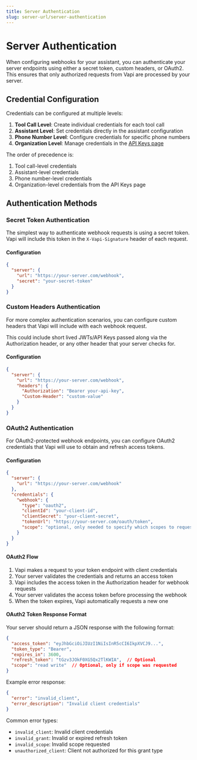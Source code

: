 ```yaml
---
title: Server Authentication
slug: server-url/server-authentication
---
```


# Server Authentication

When configuring webhooks for your assistant, you can authenticate your server endpoints using either a secret token, custom headers, or OAuth2. This ensures that only authorized requests from Vapi are processed by your server.

## Credential Configuration

Credentials can be configured at multiple levels:

1. **Tool Call Level**: Create individual credentials for each tool call
2. **Assistant Level**: Set credentials directly in the assistant configuration
3. **Phone Number Level**: Configure credentials for specific phone numbers
4. **Organization Level**: Manage credentials in the [API Keys page](https://dashboard.vapi.ai/keys)

The order of precedence is:
1. Tool call-level credentials
2. Assistant-level credentials
3. Phone number-level credentials
4. Organization-level credentials from the API Keys page

## Authentication Methods

### Secret Token Authentication

The simplest way to authenticate webhook requests is using a secret token. Vapi will include this token in the `X-Vapi-Signature` header of each request.

#### Configuration

```json
{
  "server": {
    "url": "https://your-server.com/webhook",
    "secret": "your-secret-token"
  }
}
```

### Custom Headers Authentication

For more complex authentication scenarios, you can configure custom headers that Vapi will include with each webhook request.

This could include short lived JWTs/API Keys passed along via the Authorization header, or any other header that your server checks for.

#### Configuration

```json
{
  "server": {
    "url": "https://your-server.com/webhook",
    "headers": {
      "Authorization": "Bearer your-api-key",
      "Custom-Header": "custom-value"
    }
  }
}
```

### OAuth2 Authentication

For OAuth2-protected webhook endpoints, you can configure OAuth2 credentials that Vapi will use to obtain and refresh access tokens.

#### Configuration

```json
{
  "server": {
    "url": "https://your-server.com/webhook"
  },
  "credentials": {
    "webhook": {
      "type": "oauth2",
      "clientId": "your-client-id",
      "clientSecret": "your-client-secret",
      "tokenUrl": "https://your-server.com/oauth/token",
      "scope": "optional, only needed to specify which scopes to request access for"
    }
  }
}
```

#### OAuth2 Flow

1. Vapi makes a request to your token endpoint with client credentials
2. Your server validates the credentials and returns an access token
3. Vapi includes the access token in the Authorization header for webhook requests
4. Your server validates the access token before processing the webhook
5. When the token expires, Vapi automatically requests a new one

#### OAuth2 Token Response Format

Your server should return a JSON response with the following format:

```json
{
  "access_token": "eyJhbGciOiJIUzI1NiIsInR5cCI6IkpXVCJ9...",
  "token_type": "Bearer",
  "expires_in": 3600,
  "refresh_token": "tGzv3JOkF0XG5Qx2TlKWIA",  // Optional
  "scope": "read write"  // Optional, only if scope was requested
}
```

Example error response:

```json
{
  "error": "invalid_client",
  "error_description": "Invalid client credentials"
}
```

Common error types:
- `invalid_client`: Invalid client credentials
- `invalid_grant`: Invalid or expired refresh token
- `invalid_scope`: Invalid scope requested
- `unauthorized_client`: Client not authorized for this grant type

